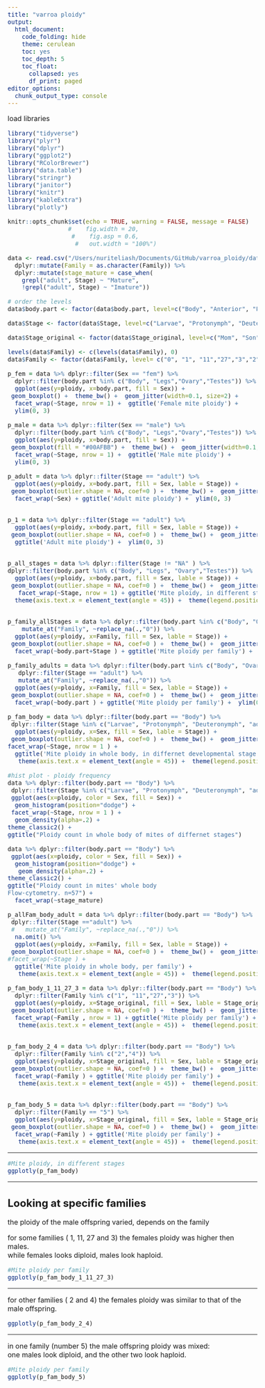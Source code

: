 ```yaml
---
title: "varroa ploidy"
output:
  html_document:
    code_folding: hide
    theme: cerulean
    toc: yes
    toc_depth: 5
    toc_float:
      collapsed: yes
      df_print: paged
editor_options: 
  chunk_output_type: console
---
```


```{=html}
<style type="text/css">
  body{
  font-size: 12pt;
}
</style>
```

load libraries
```r
library("tidyverse")
library("plyr")
library("dplyr")
library("ggplot2")
library("RColorBrewer")
library("data.table")
library("stringr")
library("janitor")
library("knitr")
library("kableExtra")
library("plotly") 

knitr::opts_chunk$set(echo = TRUE, warning = FALSE, message = FALSE)
                 #    fig.width = 20,
                  #    fig.asp = 0.6,
                   #   out.width = "100%")
```


```r
data <- read.csv("/Users/nuriteliash/Documents/GitHub/varroa_ploidy/data/ploidy.csv") %>%
  dplyr::mutate(Family = as.character(Family)) %>%
  dplyr::mutate(stage_mature = case_when(
    grepl("adult", Stage) ~ "Mature",
    !grepl("adult", Stage) ~ "Imature"))

# order the levels 
data$body.part <- factor(data$body.part, level=c("Body", "Anterior", "Posterior", "Legs","Hemolymph","Ovary","Testes"))

data$Stage <- factor(data$Stage, level=c("Larvae", "Protonymph", "Deuteronymph", "adult"))

data$Stage_original <- factor(data$Stage_original, level=c("Mom", "Son", "Mature","Daughter", "Deuteronymph", "Protonymph", "Larvae", "Immature"))

levels(data$Family) <- c(levels(data$Family), 0)
data$Family <- factor(data$Family, level= c("0", "1", "11","27","3","2","4", "5"))

p_fem = data %>% dplyr::filter(Sex == "fem") %>%
  dplyr::filter(body.part %in% c("Body", "Legs","Ovary","Testes")) %>%
  ggplot(aes(y=ploidy, x=body.part, fill = Sex)) + 
 geom_boxplot() +  theme_bw() +  geom_jitter(width=0.1, size=2) +
  facet_wrap(~Stage, nrow = 1) +  ggtitle('Female mite ploidy') +
  ylim(0, 3)

p_male = data %>% dplyr::filter(Sex == "male") %>%
  dplyr::filter(body.part %in% c("Body", "Legs","Ovary","Testes")) %>%
  ggplot(aes(y=ploidy, x=body.part, fill = Sex)) + 
 geom_boxplot(fill = "#00AFBB") +  theme_bw() +  geom_jitter(width=0.1, size=2,color = "#00AFBB",fill = "#00AFBB") +
  facet_wrap(~Stage, nrow = 1) +  ggtitle('Male mite ploidy') +
  ylim(0, 3)

p_adult = data %>% dplyr::filter(Stage == "adult") %>%
  ggplot(aes(y=ploidy, x=body.part, fill = Sex, lable = Stage)) + 
 geom_boxplot(outlier.shape = NA, coef=0 ) +  theme_bw() +  geom_jitter(width=0.1, size=2) +
  facet_wrap(~Sex) + ggtitle('Adult mite ploidy') +  ylim(0, 3)


p_1 = data %>% dplyr::filter(Stage == "adult") %>%
  ggplot(aes(y=ploidy, x=body.part, fill = Sex, lable = Stage)) + 
 geom_boxplot(outlier.shape = NA, coef=0 ) +  theme_bw() +  geom_jitter(width=0.1, size=2) + 
  ggtitle('Adult mite ploidy') +  ylim(0, 3)


p_all_stages = data %>% dplyr::filter(Stage != "NA" ) %>%
dplyr::filter(body.part %in% c("Body", "Legs", "Ovary","Testes")) %>%
  ggplot(aes(y=ploidy, x=body.part, fill = Sex, lable = Stage)) + 
 geom_boxplot(outlier.shape = NA, coef=0 ) +  theme_bw() +  geom_jitter(width=0.1, size=2) + 
   facet_wrap(~Stage, nrow = 1) + ggtitle('Mite ploidy, in different stages') +
  theme(axis.text.x = element_text(angle = 45)) +  theme(legend.position='none')+  ylim(0, 3)


p_family_allStages = data %>% dplyr::filter(body.part %in% c("Body", "Ovary","Testes")) %>%
    mutate_at("Family", ~replace_na(.,"0")) %>%
  ggplot(aes(y=ploidy, x=Family, fill = Sex, lable = Stage)) + 
 geom_boxplot(outlier.shape = NA, coef=0 ) +  theme_bw() +  geom_jitter(width=0.1, size=2) +
  facet_wrap(~body.part+Stage ) + ggtitle('Mite ploidy per family') +  ylim(0, 3)

p_family_adults = data %>% dplyr::filter(body.part %in% c("Body", "Ovary","Testes")) %>%
   dplyr::filter(Stage == "adult") %>%
   mutate_at("Family", ~replace_na(.,"0")) %>%
  ggplot(aes(y=ploidy, x=Family, fill = Sex, lable = Stage)) + 
 geom_boxplot(outlier.shape = NA, coef=0 ) +  theme_bw() +  geom_jitter(width=0.1, size=2) +
  facet_wrap(~body.part ) + ggtitle('Mite ploidy per family') +  ylim(0, 3)

p_fam_body = data %>% dplyr::filter(body.part == "Body") %>%
 dplyr::filter(Stage %in% c("Larvae", "Protonymph", "Deuteronymph", "adult")) %>%
  ggplot(aes(y=ploidy, x=Sex, fill = Sex, lable = Stage)) + 
 geom_boxplot(outlier.shape = NA, coef=0 ) +  theme_bw() +  geom_jitter(width=0.1, size=2) +
facet_wrap(~Stage, nrow = 1 ) + 
  ggtitle('Mite ploidy in whole body, in differnet developmental stage') +
   theme(axis.text.x = element_text(angle = 45)) +  theme(legend.position='right')+  ylim(0, 3)

#hist plot - ploidy frequency
data %>% dplyr::filter(body.part == "Body") %>%
 dplyr::filter(Stage %in% c("Larvae", "Protonymph", "Deuteronymph", "adult")) %>%
 ggplot(aes(x=ploidy, color = Sex, fill = Sex)) + 
  geom_histogram(position="dodge") +
 facet_wrap(~Stage, nrow = 1 ) + 
  geom_density(alpha=.2) +
theme_classic2() +
ggtitle("Ploidy count in whole body of mites of differnet stages") 

data %>% dplyr::filter(body.part == "Body") %>%
 ggplot(aes(x=ploidy, color = Sex, fill = Sex)) + 
  geom_histogram(position="dodge") +
   geom_density(alpha=.2) +
theme_classic2() +
ggtitle("Ploidy count in mites' whole body
Flow-cytometry. n=57") +
  facet_wrap(~stage_mature)

p_allFam_body_adult = data %>% dplyr::filter(body.part == "Body") %>%
 dplyr::filter(Stage =="adult") %>%
 #   mutate_at("Family", ~replace_na(.,"0")) %>%
  na.omit() %>%
  ggplot(aes(y=ploidy, x=Family, fill = Sex, lable = Stage)) + 
 geom_boxplot(outlier.shape = NA, coef=0 ) +  theme_bw() +  geom_jitter(width=0.1, size=2) +
#facet_wrap(~Stage ) + 
  ggtitle('Mite ploidy in whole body, per family') +
   theme(axis.text.x = element_text(angle = 45)) +  theme(legend.position='right')+  ylim(0, 3)

p_fam_body_1_11_27_3 = data %>% dplyr::filter(body.part == "Body") %>%
  dplyr::filter(Family %in% c("1", "11","27","3")) %>%
  ggplot(aes(y=ploidy, x=Stage_original, fill = Sex, lable = Stage_original)) + 
 geom_boxplot(outlier.shape = NA, coef=0 ) +  theme_bw() +  geom_jitter(width=0.1, size=2) +
  facet_wrap(~Family , nrow = 1) + ggtitle('Mite ploidy per family') +
   theme(axis.text.x = element_text(angle = 45)) +  theme(legend.position='none')+  ylim(0, 3)


p_fam_body_2_4 = data %>% dplyr::filter(body.part == "Body") %>%
  dplyr::filter(Family %in% c("2","4")) %>%
  ggplot(aes(y=ploidy, x=Stage_original, fill = Sex, lable = Stage_original)) + 
 geom_boxplot(outlier.shape = NA, coef=0 ) +  theme_bw() +  geom_jitter(width=0.1, size=2) +
  facet_wrap(~Family ) + ggtitle('Mite ploidy per family') +
   theme(axis.text.x = element_text(angle = 45)) +  theme(legend.position='none')+  ylim(0, 3)


p_fam_body_5 = data %>% dplyr::filter(body.part == "Body") %>%
  dplyr::filter(Family == "5") %>%
  ggplot(aes(y=ploidy, x=Stage_original, fill = Sex, lable = Stage_original)) + 
 geom_boxplot(outlier.shape = NA, coef=0 ) +  theme_bw() +  geom_jitter(width=0.1, size=2) +
  facet_wrap(~Family ) + ggtitle('Mite ploidy per family') +
   theme(axis.text.x = element_text(angle = 45)) +  theme(legend.position='none')+  ylim(0, 3)
```

-----

```r

#Mite ploidy, in different stages
ggplotly(p_fam_body)
```
-----

## Looking at specific families
the ploidy of the male offspring varied, depends on the family 

for some families ( 1, 11, 27 and 3) the females ploidy was higher then males.  
while females looks diploid, males look haploid.  
```r
#Mite ploidy per family
ggplotly(p_fam_body_1_11_27_3)
```
-----

for other families ( 2 and 4) the females ploidy was similar to that of the male offspring.  

```r
ggplotly(p_fam_body_2_4)
```
-----

in one family (number 5) the male offspring ploidy was mixed:   
one males look diploid, and the other two look haploid. 
```r
#Mite ploidy per family
ggplotly(p_fam_body_5)
```
